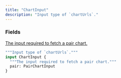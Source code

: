 ```yaml
---
title: "ChartInput"
description: "Input type of `chartUrls`."
---
```


### Fields

<a href="/api-reference/types/pairchartinput">
  <ResponseField name="pair" type="PairChartInput">
    The input required to fetch a pair chart.
  </ResponseField>
</a>


```graphql ChartInput
"""Input type of `chartUrls`."""
input ChartInput {
  """The input required to fetch a pair chart."""
  pair: PairChartInput
}
```
